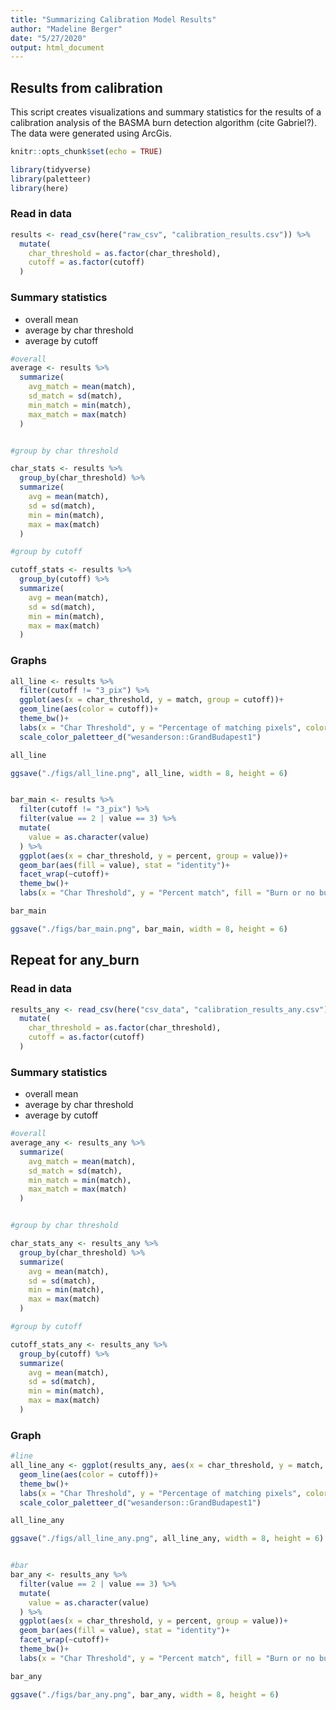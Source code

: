 ```yaml
---
title: "Summarizing Calibration Model Results"
author: "Madeline Berger"
date: "5/27/2020"
output: html_document
---
```


## Results from calibration

This script creates visualizations and summary statistics for the results of a calibration analysis of the BASMA burn detection algorithm (cite Gabriel?). The data were generated using ArcGis.

```r
knitr::opts_chunk$set(echo = TRUE)

library(tidyverse)
library(paletteer)
library(here)

```


### Read in data
```r
results <- read_csv(here("raw_csv", "calibration_results.csv")) %>% 
  mutate(
    char_threshold = as.factor(char_threshold),
    cutoff = as.factor(cutoff)
  )

```


### Summary statistics
- overall mean
- average by char threshold
- average by cutoff

```r
#overall
average <- results %>% 
  summarize(
    avg_match = mean(match),
    sd_match = sd(match),
    min_match = min(match),
    max_match = max(match)
  )


#group by char threshold

char_stats <- results %>% 
  group_by(char_threshold) %>% 
  summarize(
    avg = mean(match),
    sd = sd(match),
    min = min(match),
    max = max(match)
  )

#group by cutoff

cutoff_stats <- results %>% 
  group_by(cutoff) %>% 
  summarize(
    avg = mean(match),
    sd = sd(match),
    min = min(match),
    max = max(match)
  )


```


### Graphs
```r

all_line <- results %>% 
  filter(cutoff != "3_pix") %>% 
  ggplot(aes(x = char_threshold, y = match, group = cutoff))+
  geom_line(aes(color = cutoff))+
  theme_bw()+
  labs(x = "Char Threshold", y = "Percentage of matching pixels", color = "Burn Cutoff")+
  scale_color_paletteer_d("wesanderson::GrandBudapest1")

all_line

ggsave("./figs/all_line.png", all_line, width = 8, height = 6)


bar_main <- results %>%
  filter(cutoff != "3_pix") %>% 
  filter(value == 2 | value == 3) %>% 
  mutate(
    value = as.character(value)
  ) %>% 
  ggplot(aes(x = char_threshold, y = percent, group = value))+
  geom_bar(aes(fill = value), stat = "identity")+
  facet_wrap(~cutoff)+
  theme_bw()+
  labs(x = "Char Threshold", y = "Percent match", fill = "Burn or no burn")

bar_main

ggsave("./figs/bar_main.png", bar_main, width = 8, height = 6)
```



## Repeat for any_burn 
### Read in data
```r
results_any <- read_csv(here("csv_data", "calibration_results_any.csv")) %>% 
  mutate(
    char_threshold = as.factor(char_threshold),
    cutoff = as.factor(cutoff)
  )

```


### Summary statistics
- overall mean
- average by char threshold
- average by cutoff

```r
#overall
average_any <- results_any %>% 
  summarize(
    avg_match = mean(match),
    sd_match = sd(match),
    min_match = min(match),
    max_match = max(match)
  )


#group by char threshold

char_stats_any <- results_any %>% 
  group_by(char_threshold) %>% 
  summarize(
    avg = mean(match),
    sd = sd(match),
    min = min(match),
    max = max(match)
  )

#group by cutoff

cutoff_stats_any <- results_any %>% 
  group_by(cutoff) %>% 
  summarize(
    avg = mean(match),
    sd = sd(match),
    min = min(match),
    max = max(match)
  )


```


### Graph
```r
#line
all_line_any <- ggplot(results_any, aes(x = char_threshold, y = match, group = cutoff))+
  geom_line(aes(color = cutoff))+
  theme_bw()+
  labs(x = "Char Threshold", y = "Percentage of matching pixels", color = "Burn Cutoff")+
  scale_color_paletteer_d("wesanderson::GrandBudapest1")

all_line_any

ggsave("./figs/all_line_any.png", all_line_any, width = 8, height = 6)


#bar
bar_any <- results_any %>%
  filter(value == 2 | value == 3) %>% 
  mutate(
    value = as.character(value)
  ) %>% 
  ggplot(aes(x = char_threshold, y = percent, group = value))+
  geom_bar(aes(fill = value), stat = "identity")+
  facet_wrap(~cutoff)+
  theme_bw()+
  labs(x = "Char Threshold", y = "Percent match", fill = "Burn or no burn")

bar_any

ggsave("./figs/bar_any.png", bar_any, width = 8, height = 6)
```
